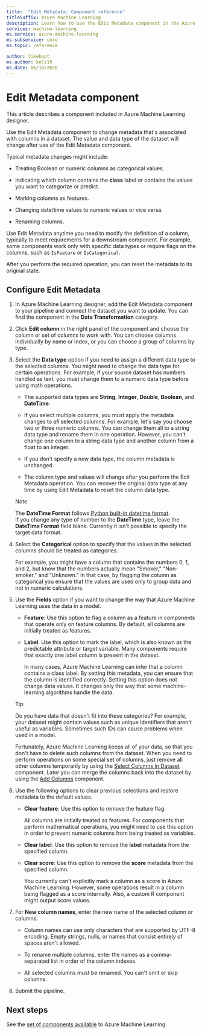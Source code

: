 ```yaml
---
title:  "Edit Metadata: Component reference"
titleSuffix: Azure Machine Learning
description: Learn how to use the Edit Metadata component in the Azure Machine Learning to change metadata that's associated with columns in a dataset.
services: machine-learning
ms.service: azure-machine-learning
ms.subservice: core
ms.topic: reference

author: likebupt
ms.author: keli19
ms.date: 06/10/2020
---
```

# Edit Metadata component

This article describes a component included in Azure Machine Learning designer.

Use the Edit Metadata component to change metadata that's associated with columns in a dataset. The value and data type of the dataset will  change after use of the Edit Metadata component.

Typical metadata changes might include:
  
+ Treating Boolean or numeric columns as categorical values.
  
+ Indicating which column contains the **class** label or contains the values you want to categorize or predict.
  
+ Marking columns as features.
  
+ Changing date/time values to numeric values or vice versa.
  
+ Renaming columns.
  
 Use Edit Metadata anytime you need to modify the definition of a column, typically to meet requirements for a downstream component. For example, some components work only with specific data types or require flags on the columns, such as `IsFeature` or `IsCategorical`.  
  
 After you perform the required operation, you can reset the metadata to its original state.
  
## Configure Edit Metadata
  
1. In Azure Machine Learning designer, add the Edit Metadata component to your pipeline and connect the dataset you want to update. You can find the component in the **Data Transformation** category.
  
1. Click **Edit column** in the right panel of the component and choose the column or set of columns to work with. You can choose columns individually by name or index, or you can choose a group of columns by type.  
  
1. Select the **Data type** option if you need to assign a different data type to the selected columns. You might need to change the data type for certain operations. For example, if your source dataset has numbers handled as text, you must change them to a numeric data type before using math operations.

    + The supported data types are **String**, **Integer**, **Double**, **Boolean**, and **DateTime**.

    + If you select multiple columns, you must apply the metadata changes to *all* selected columns. For example, let's say you choose two or three numeric columns. You can change them all to a string data type and rename them in one operation. However, you can't change one column to a string data type and another column from a float to an integer.
  
    + If you don't specify a new data type, the column metadata is unchanged.

    + The column type and values will change after you perform the Edit Metadata operation. You can recover the original data type at any time by using Edit Metadata to reset the column data type.  

    > [!NOTE]
    > The **DateTime Format** follows [Python built-in datetime format](https://docs.python.org/3/library/datetime.html#strftime-and-strptime-behavior).  
    > If you change any type of number to the **DateTime** type, leave the **DateTime Format** field blank. Currently it isn't possible to specify the target data format.

1. Select the **Categorical** option to specify that the values in the selected columns should be treated as categories.

    For example, you might have a column that contains the numbers 0, 1, and 2, but know that the numbers actually mean "Smoker," "Non-smoker," and "Unknown." In that case, by flagging the column as categorical you ensure that the values are used only to group data and not in numeric calculations.
  
1. Use the **Fields** option if you want to change the way that Azure Machine Learning uses the data in a model.

    + **Feature**: Use this option to flag a column as a feature in components that operate only on feature columns. By default, all columns are initially treated as features.  
  
    + **Label**: Use this option to mark the label, which is also known as the predictable attribute or target variable. Many components require that exactly one label column is present in the dataset.

        In many cases, Azure Machine Learning can infer that a column contains a class label. By setting this metadata, you can ensure that the column is identified correctly. Setting this option does not change data values. It changes only the way that some machine-learning algorithms handle the data.
  
    > [!TIP]
    > Do you have data that doesn't fit into these categories? For example, your dataset might contain values such as unique identifiers that aren't useful as variables. Sometimes such IDs can cause problems when used in a model.
    >
    > Fortunately, Azure Machine Learning keeps all of your data, so that you don't have to delete such columns from the dataset. When you need to perform operations on some special set of columns, just remove all other columns temporarily by using the [Select Columns in Dataset](select-columns-in-dataset.md) component. Later you can merge the columns back into the dataset by using the [Add Columns](add-columns.md) component.  
  
1. Use the following options to clear previous selections and restore metadata to the default values.  
  
    + **Clear feature**: Use this option to remove the feature flag.  
  
         All columns are initially treated as features. For components that perform mathematical operations, you might need to use this option in order to prevent numeric columns from being treated as variables.
  
    + **Clear label**: Use this option to remove the **label** metadata from the specified column.  
  
    + **Clear score**: Use this option to remove the **score** metadata from the specified column.  
  
         You currently can't explicitly mark a column as a score in Azure Machine Learning. However, some operations result in a column being flagged as a score internally. Also, a custom R component might output score values.

1. For **New column names**, enter the new name of the selected column or columns.  
  
    + Column names can use only characters that are supported by UTF-8 encoding. Empty strings, nulls, or names that consist entirely of spaces aren't allowed.  
  
    + To rename multiple columns, enter the names as a comma-separated list in order of the column indexes.  
  
    + All selected columns must be renamed. You can't omit or skip columns.  
  
1. Submit the pipeline.  

## Next steps

See the [set of components available](component-reference.md) to Azure Machine Learning.
